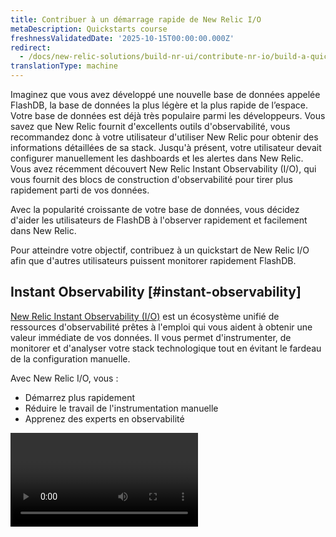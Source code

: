 ```yaml
---
title: Contribuer à un démarrage rapide de New Relic I/O
metaDescription: Quickstarts course
freshnessValidatedDate: '2025-10-15T00:00:00.000Z'
redirect:
  - /docs/new-relic-solutions/build-nr-ui/contribute-nr-io/build-a-quickstart/
translationType: machine
---
```


Imaginez que vous avez développé une nouvelle base de données appelée FlashDB, la base de données la plus légère et la plus rapide de l’espace. Votre base de données est déjà très populaire parmi les développeurs. Vous savez que New Relic fournit d&apos;excellents outils d&apos;observabilité, vous recommandez donc à votre utilisateur d&apos;utiliser New Relic pour obtenir des informations détaillées de sa stack. Jusqu&apos;à présent, votre utilisateur devait configurer manuellement les dashboards et les alertes dans New Relic. Vous avez récemment découvert New Relic Instant Observability (I/O), qui vous fournit des blocs de construction d&apos;observabilité pour tirer plus rapidement parti de vos données.

Avec la popularité croissante de votre base de données, vous décidez d&apos;aider les utilisateurs de FlashDB à l&apos;observer rapidement et facilement dans New Relic.

Pour atteindre votre objectif, contribuez à un quickstart de New Relic I/O afin que d&apos;autres utilisateurs puissent monitorer rapidement FlashDB.

## Instant Observability [#instant-observability]

[New Relic Instant Observability (I/O)](https://newrelic.com/instant-observability) est un écosystème unifié de ressources d&apos;observabilité prêtes à l&apos;emploi qui vous aident à obtenir une valeur immédiate de vos données. Il vous permet d&apos;instrumenter, de monitorer et d&apos;analyser votre stack technologique tout en évitant le fardeau de la configuration manuelle.

Avec New Relic I/O, vous :

* Démarrez plus rapidement
* Réduire le travail de l&apos;instrumentation manuelle
* Apprenez des experts en observabilité

<Video id="c9zprczTXj8" type="youtube" />

Vous pouvez choisir parmi des centaines de démarrages rapides qui regroupent les éléments de base nécessaires pour instrumenter et monitoring votre stack technologique, les installer en un clic et commencer monitoring.

## démarrage rapide [#quickstart]

Avec New Relic, vous pouvez collecter, monitorer et signaler des données provenant de différentes sources. Vous pouvez utiliser les dashboards pour afficher, explorer, personnaliser, comprendre et corréler les données que vous collectez à l&apos;aide de différents graphiques conviviaux. Vous pouvez également définir une règle d&apos;alerte pour monitorer les mesures de performances clés et recevoir une notification en cas d&apos;anomalie.

Traditionnellement, l&apos;utilisateur FlashDB devait passer des heures de développement cruciales à créer des tableaux de bord, des alertes et d&apos;autres entités pour monitorer leur base de données. Mais avec des démarrages rapides, vous pouvez faire ce travail à leur place. Les démarrages rapides offrent une valeur immédiate pour votre cas d&apos;utilisation spécifique. Ils comprennent :

* Des instructions claires pour instrumenter vos services
* blocs de construction d&apos;observabilité comme les dashboards et les alertes

Tout cela est disponible via New Relic I/O où les développeurs, partenaires et clients de New Relic apportent leurs bonnes pratiques en matière de solutions. Vous, en tant que développeurs de FlashDB, êtes un excellent candidat pour contribuer à un quickstart pour aider votre utilisateur à monitorer rapidement son instance.

## Objectifs [#objectives]

* Envoyer des données télémétriques à New Relic

* Créer dashboard et des alertes

* Créer un quickstart

  * Ajoutez votre dashboard
  * Ajoutez vos alertes
  * Ajouter une source de données
  * Contribuer au quickstart sur GitHub

## Condition préalable [#prerequisite]

* Créez un [compte New Relic](https://login.newrelic.com/login)gratuit
* Installer [Python](https://www.python.org/downloads/)

<Callout variant="tip">
  Cette procédure fait partie du cours qui vous apprend à créer un quickstart. Avant de commencer à créer un quickstart, [configurez votre environnement](/docs/new-relic-solutions/build-nr-ui/contribute-nr-io/deploy-your-application).
</Callout>